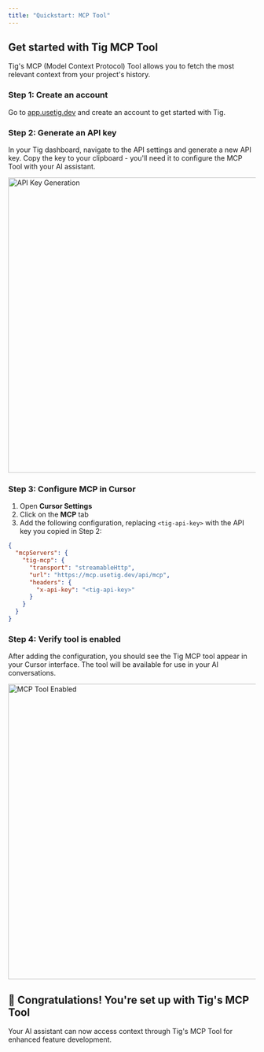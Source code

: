 ```yaml
---
title: "Quickstart: MCP Tool"
---
```


## Get started with Tig MCP Tool

Tig's MCP (Model Context Protocol) Tool allows you to fetch the most relevant context from your project's history. 

### Step 1: Create an account

Go to [app.usetig.dev](https://app.usetig.dev) and create an account to get started with Tig.

### Step 2: Generate an API key

In your Tig dashboard, navigate to the API settings and generate a new API key. Copy the key to your clipboard - you'll need it to configure the MCP Tool with your AI assistant.

<img src="/images/apikey.png" alt="API Key Generation" width="600" />

### Step 3: Configure MCP in Cursor

1. Open **Cursor Settings** 
2. Click on the **MCP** tab
3. Add the following configuration, replacing `<tig-api-key>` with the API key you copied in Step 2:

```json
{
  "mcpServers": {
    "tig-mcp": {
      "transport": "streamableHttp",
      "url": "https://mcp.usetig.dev/api/mcp",
      "headers": {
        "x-api-key": "<tig-api-key>"
      }
    }
  }
}
```

### Step 4: Verify tool is enabled

After adding the configuration, you should see the Tig MCP tool appear in your Cursor interface. The tool will be available for use in your AI conversations.

<img src="/images/mcp.png" alt="MCP Tool Enabled" width="600" />

## 🎉 Congratulations! You're set up with Tig's MCP Tool

Your AI assistant can now access context through Tig's MCP Tool for enhanced feature development.
